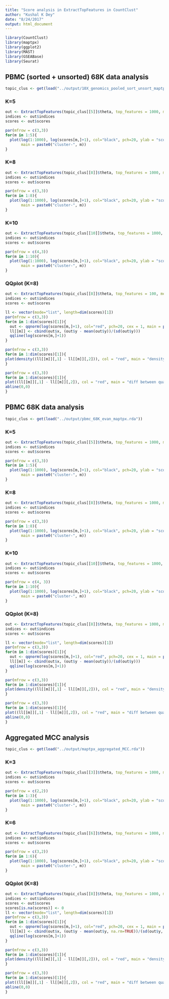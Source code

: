 ```yaml
---
title: "Score analysis in ExtractTopFeatures in CountClust"
author: "Kushal K Dey"
date: "8/24/2017"
output: html_document
---
```


```r
library(CountClust)
library(maptpx)
library(ggplot2)
library(MAST)
library(GSEABase)
library(Seurat)
```


## PBMC (sorted + unsorted) 68K data analysis

```r
topic_clus <- get(load("../output/10X_genomics_pooled_sort_unsort_maptpx.rda"))
```

### K=5

```r
out <- ExtractTopFeatures(topic_clus[[5]]$theta, top_features = 1000, method = "poisson", options = "max")
indices <- out$indices
scores <- out$scores
```

```r
par(mfrow = c(3,3))
for(m in 1:5){
  plot(log(1:1000), log(scores[m,]+1), col="black", pch=20, ylab = "scores", xlab="top 100 genes (sorted)",
       main = paste0("cluster-", m))
}
```


### K=8

```r
out <- ExtractTopFeatures(topic_clus[[8]]$theta, top_features = 1000, method = "poisson", options = "max")
indices <- out$indices
scores <- out$scores
```

```r
par(mfrow = c(3,3))
for(m in 1:8){
  plot(log(1:1000), log(scores[m,]+1), col="black", pch=20, ylab = "scores", xlab="top 100 genes (sorted)",
       main = paste0("cluster-", m))
}
```


### K=10

```r
out <- ExtractTopFeatures(topic_clus[[10]]$theta, top_features = 1000, method = "poisson", options = "max")
indices <- out$indices
scores <- out$scores
```

```r
par(mfrow = c(4,3))
for(m in 1:10){
  plot(log(1:1000), log(scores[m,]+1), col="black", pch=20, ylab = "scores", xlab="top 100 genes (sorted)",
       main = paste0("cluster-", m))
}
```


### QQplot  (K=8)

```r

out <- ExtractTopFeatures(topic_clus[[8]]$theta, top_features = 100, method = "poisson", options = "max")
indices <- out$indices
scores <- out$scores

ll <- vector(mode="list", length=dim(scores)[1])
par(mfrow = c(3,3))
for(m in 1:dim(scores)[1]){
  out <- qqnorm(log(scores[m,]+1), col="red", pch=20, cex = 1, main = paste0("QQplot: cluster - ", m))
  ll[[m]] <- cbind(out$x, (out$y - mean(out$y))/(sd(out$y)))
  qqline(log(scores[m,]+1))
}
```

```r
par(mfrow = c(3,3))
for(m in 1:dim(scores)[1]){
plot(density((ll[[m]][,1] - ll[[m]][,2])), col = "red", main = "density of distance between quantiles", xlab = "distance - qq", ylab = "density")
}
```

```r
par(mfrow = c(3,3))
for(m in 1:dim(scores)[1]){
plot((ll[[m]][,1] - ll[[m]][,2]), col = "red", main = "diff between quantiles", xlab = "index", ylab = "diff quantiles")
abline(0,0)
}
```

## PBMC 68K data analysis

```r
topic_clus <- get(load("../output/pbmc_68K_evan_maptpx.rda"))
```


### K=5

```r
out <- ExtractTopFeatures(topic_clus[[5]]$theta, top_features = 1000, method = "poisson", options = "max")
indices <- out$indices
scores <- out$scores
```

```r
par(mfrow = c(3,3))
for(m in 1:5){
  plot(log(1:1000), log(scores[m,]+1), col="black", pch=20, ylab = "scores", xlab="top 100 genes (sorted)",
       main = paste0("cluster-", m))
}
```


### K=8

```r
out <- ExtractTopFeatures(topic_clus[[8]]$theta, top_features = 1000, method = "poisson", options = "max")
indices <- out$indices
scores <- out$scores
```

```r
par(mfrow = c(3,3))
for(m in 1:8){
  plot(log(1:1000), log(scores[m,]+1), col="black", pch=20, ylab = "scores", xlab="top 100 genes (sorted)",
       main = paste0("cluster-", m))
}
```



### K=10

```r
out <- ExtractTopFeatures(topic_clus[[10]]$theta, top_features = 1000, method = "poisson", options = "max")
indices <- out$indices
scores <- out$scores
```

```r
par(mfrow = c(4, 3))
for(m in 1:10){
  plot(log(1:1000), log(scores[m,]+1), col="black", pch=20, ylab = "scores", xlab="top 100 genes (sorted)",
       main = paste0("cluster-", m))
}
```

### QQplot  (K=8)

```r

out <- ExtractTopFeatures(topic_clus[[8]]$theta, top_features = 1000, method = "poisson", options = "max")
indices <- out$indices
scores <- out$scores

ll <- vector(mode="list", length=dim(scores)[1])
par(mfrow = c(3,3))
for(m in 1:dim(scores)[1]){
  out <- qqnorm(log(scores[m,]+1), col="red", pch=20, cex = 1, main = paste0("QQplot: cluster - ", m))
  ll[[m]] <- cbind(out$x, (out$y - mean(out$y))/(sd(out$y)))
  qqline(log(scores[m,]+1))
}
```

```r
par(mfrow = c(3,3))
for(m in 1:dim(scores)[1]){
plot(density((ll[[m]][,1] - ll[[m]][,2])), col = "red", main = "density of distance between quantiles", xlab = "distance - qq", ylab = "density")
}
```


```r
par(mfrow = c(3,3))
for(m in 1:dim(scores)[1]){
plot((ll[[m]][,1] - ll[[m]][,2]), col = "red", main = "diff between quantiles", xlab = "index", ylab = "diff quantiles")
abline(0,0)
}
```




## Aggregated MCC analysis

```r
topic_clus <- get(load("../output/maptpx_aggregated_MCC.rda"))
```

### K=3

```r
out <- ExtractTopFeatures(topic_clus[[3]]$theta, top_features = 1000, method = "poisson", options = "max")
indices <- out$indices
scores <- out$scores
```

```r
par(mfrow = c(2,2))
for(m in 1:3){
  plot(log(1:1000), log(scores[m,]+1), col="black", pch=20, ylab = "scores", xlab="top 100 genes (sorted)",
       main = paste0("cluster-", m))
}
```


### K=6

```r
out <- ExtractTopFeatures(topic_clus[[6]]$theta, top_features = 1000, method = "poisson", options = "max")
indices <- out$indices
scores <- out$scores
```

```r
par(mfrow = c(3,2))
for(m in 1:6){
  plot(log(1:1000), log(scores[m,]+1), col="black", pch=20, ylab = "scores", xlab="top 100 genes (sorted)",
       main = paste0("cluster-", m))
}
```


### QQplot  (K=8)

```r

out <- ExtractTopFeatures(topic_clus[[8]]$theta, top_features = 1000, method = "poisson", options = "max")
indices <- out$indices
scores <- out$scores
scores[is.na(scores)] <- 0
ll <- vector(mode="list", length=dim(scores)[1])
par(mfrow = c(3,3))
for(m in 1:dim(scores)[1]){
  out <- qqnorm(log(scores[m,]+1), col="red", pch=20, cex = 1, main = paste0("QQplot: cluster - ", m))
  ll[[m]] <- cbind(out$x, (out$y - mean(out$y, na.rm=TRUE))/(sd(out$y, na.rm=TRUE)))
  qqline(log(scores[m,]+1))
}
```

```r
par(mfrow = c(3,3))
for(m in 1:dim(scores)[1]){
plot(density((ll[[m]][,1] - ll[[m]][,2])), col = "red", main = "density of distance between quantiles", xlab = "distance - qq", ylab = "density")
}
```


```r
par(mfrow = c(3,3))
for(m in 1:dim(scores)[1]){
plot((ll[[m]][,1] - ll[[m]][,2]), col = "red", main = "diff between quantiles", xlab = "index", ylab = "diff quantiles")
abline(0,0)
}
```


